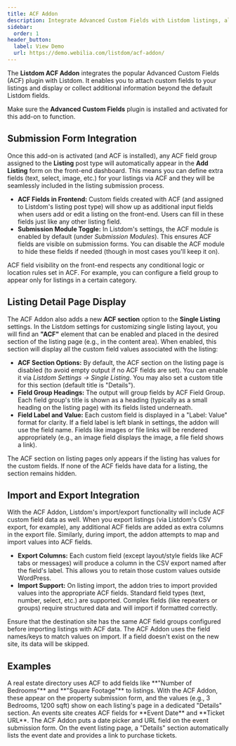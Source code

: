 ```yaml
---
title: ACF Addon
description: Integrate Advanced Custom Fields with Listdom listings, allowing custom fields to appear on submission forms and listing pages.
sidebar:
  order: 1
header_button:
  label: View Demo
  url: https://demo.webilia.com/listdom/acf-addon/
---
```



The **Listdom ACF Addon** integrates the popular Advanced Custom Fields (ACF) plugin with Listdom. It enables you to attach custom fields to your listings and display or collect additional information beyond the default Listdom fields. <Aside type="note">Make sure the **Advanced Custom Fields** plugin is installed and activated for this add-on to function.</Aside>

## Submission Form Integration

Once this add-on is activated (and ACF is installed), any ACF field group assigned to the **Listing** post type will automatically appear in the **Add Listing** form on the front-end dashboard. This means you can define extra fields (text, select, image, etc.) for your listings via ACF and they will be seamlessly included in the listing submission process.

- **ACF Fields in Frontend:** Custom fields created with ACF (and assigned to Listdom's listing post type) will show up as additional input fields when users add or edit a listing on the front-end. Users can fill in these fields just like any other listing field.  
- **Submission Module Toggle:** In Listdom's settings, the ACF module is enabled by default (under *Submission Modules*). This ensures ACF fields are visible on submission forms. You can disable the ACF module to hide these fields if needed (though in most cases you'll keep it on).

<Aside type="tip">ACF field visibility on the front-end respects any conditional logic or location rules set in ACF. For example, you can configure a field group to appear only for listings in a certain category.</Aside>

## Listing Detail Page Display

The ACF Addon also adds a new **ACF section** option to the **Single Listing** settings. In the Listdom settings for customizing single listing layout, you will find an **"ACF"** element that can be enabled and placed in the desired section of the listing page (e.g., in the content area). When enabled, this section will display all the custom field values associated with the listing:

- **ACF Section Options:** By default, the ACF section on the listing page is disabled (to avoid empty output if no ACF fields are set). You can enable it via *Listdom Settings → Single Listing*. You may also set a custom title for this section (default title is "Details"). 
- **Field Group Headings:** The output will group fields by ACF Field Group. Each field group's title is shown as a heading (typically as a small heading on the listing page) with its fields listed underneath.
- **Field Label and Value:** Each custom field is displayed in a "Label: Value" format for clarity. If a field label is left blank in settings, the addon will use the field name. Fields like images or file links will be rendered appropriately (e.g., an image field displays the image, a file field shows a link).

<Aside type="note">The ACF section on listing pages only appears if the listing has values for the custom fields. If none of the ACF fields have data for a listing, the section remains hidden.</Aside>

## Import and Export Integration

With the ACF Addon, Listdom's import/export functionality will include ACF custom field data as well. When you export listings (via Listdom's CSV export, for example), any additional ACF fields are added as extra columns in the export file. Similarly, during import, the addon attempts to map and import values into ACF fields.

- **Export Columns:** Each custom field (except layout/style fields like ACF tabs or messages) will produce a column in the CSV export named after the field's label. This allows you to retain those custom values outside WordPress.
- **Import Support:** On listing import, the addon tries to import provided values into the appropriate ACF fields. Standard field types (text, number, select, etc.) are supported. Complex fields (like repeaters or groups) require structured data and will import if formatted correctly.

<Aside type="caution">Ensure that the destination site has the same ACF field groups configured before importing listings with ACF data. The ACF Addon uses the field names/keys to match values on import. If a field doesn't exist on the new site, its data will be skipped.</Aside>

## Examples

<CardGrid>
  <Card title="Real Estate Custom Fields">
    A real estate directory uses ACF to add fields like **"Number of Bedrooms"** and **"Square Footage"** to listings. With the ACF Addon, these appear on the property submission form, and the values (e.g., 3 Bedrooms, 1200 sqft) show on each listing's page in a dedicated "Details" section.
  </Card>
  <Card title="Event Listings with ACF">
    An events site creates ACF fields for **Event Date** and **Ticket URL**. The ACF Addon puts a date picker and URL field on the event submission form. On the event listing page, a "Details" section automatically lists the event date and provides a link to purchase tickets.
  </Card>
</CardGrid>
